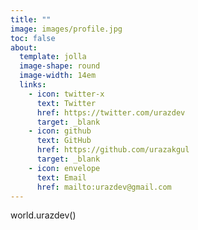 ```yaml
---
title: ""
image: images/profile.jpg
toc: false
about:
  template: jolla
  image-shape: round
  image-width: 14em
  links:
    - icon: twitter-x
      text: Twitter
      href: https://twitter.com/urazdev
      target: _blank
    - icon: github
      text: GitHub
      href: https://github.com/urazakgul
      target: _blank
    - icon: envelope
      text: Email
      href: mailto:urazdev@gmail.com
---
```


world.urazdev()